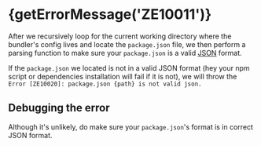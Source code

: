 
# {getErrorMessage('ZE10011')}

<ErrorInfo code="ZE10011" terminal />

After we recursively loop for the current working directory where the bundler's config lives and locate the `package.json` file, we then perform a parsing function to make sure your `package.json` is a valid [JSON](https://www.json.org/json-en.html) format.

If the `package.json` we located is not in a valid JSON format (hey your npm script or dependencies installation will fail if it is not), we will throw the `Error [ZE10020]: package.json {path} is not valid json.`

## Debugging the error

Although it's unlikely, do make sure your `package.json`'s format is in correct JSON format.
